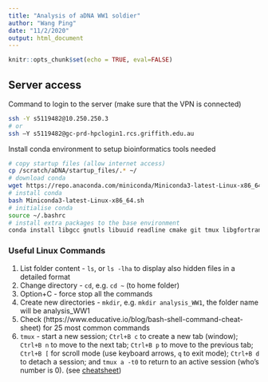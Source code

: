 ```yaml
---
title: "Analysis of aDNA WW1 soldier"
author: "Wang Ping"
date: "11/2/2020"
output: html_document
---
```


```r
knitr::opts_chunk$set(echo = TRUE, eval=FALSE)
```

## Server access
Command to login to the server (make sure that the VPN is connected)
```bash
ssh -Y s5119482@10.250.250.3
# or
ssh –Y s5119482@gc-prd-hpclogin1.rcs.griffith.edu.au
```  

Install conda environment to setup bioinformatics tools needed
```bash
# copy startup files (allow internet access)
cp /scratch/aDNA/startup_files/.* ~/
# download conda
wget https://repo.anaconda.com/miniconda/Miniconda3-latest-Linux-x86_64.sh
# install conda
bash Miniconda3-latest-Linux-x86_64.sh 
# initialise conda
source ~/.bashrc
# install extra packages to the base environment
conda install libgcc gnutls libuuid readline cmake git tmux libgfortran parallel gawk pigz rename 
```

### Useful Linux Commands
1. List folder content - `ls`, or `ls -lha` to display also hidden files in a detailed format  
2. Change directory - `cd`, e.g. `cd ~` (to home folder)
3. Option+C - force stop all the commands  
4. Create new directories - `mkdir`, e.g. `mkdir analysis_WW1`, the folder name will be analysis_WW1  
5. Check (https://www.educative.io/blog/bash-shell-command-cheat-sheet) for 25 most common commands
6. `tmux` - start a new session; `Ctrl+B c` to create a new tab (window); `Ctrl+B n` to move to the next tab; `Ctrl+B p` to move to the previous tab; `Ctrl+B [` for scroll mode (use keyboard arrows, `q` to exit mode); `Ctrl+B d` to detach a session; and `tmux a -t0` to return to an active session (who's number is 0).  (see [cheatsheet](https://gist.github.com/MohamedAlaa/2961058))



